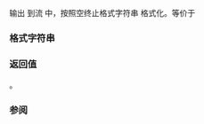 {{cpp/chrono/title|to_stream {{small|(std::chrono::zoned_time)}}}}
{{cpp/chrono/zoned_time/navbar}}
{{dcl begin}}
{{dcl|since=c++20|
template &lt;class CharT, class Traits, class Duration, class TimeZonePtr&gt;
std::basic_ostream&lt;CharT, Traits&gt;&amp;
to_stream(std::basic_ostream&lt;CharT, Traits&gt;&amp; os, const CharT* fmt,
          const std::chrono::zoned_time&lt;Duration, TimeZonePtr&gt;&amp; tp);
}}
{{dcl end}}

输出 {{tt|tp}} 到流 {{tt|os}} 中，按照空终止格式字符串 {{tt|fmt}} 格式化。等价于 {{source|1=
auto info = tp.get_info();
return std::chrono::to_stream(os, fmt, tp.get_local_time(), &amp;info.abbrev, &amp;info.offset);
}}

=== 格式字符串 ===
{{cpp/chrono/to_stream format}}

=== 返回值 ===
{{tt|os}} 。

=== 参阅 ===
{{dsc begin}}
{{dsc inc | cpp/chrono/time_point/dsc to_stream|local_time|local_t}}
{{dsc end}}

{{langlinks|en|ja}}